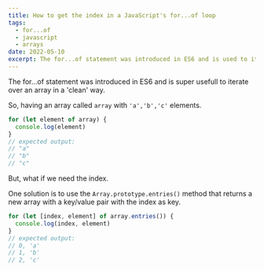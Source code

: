 ```yaml
---
title: How to get the index in a JavaScript's for...of loop 
tags:
  - for...of
  - javascript
  - arrays
date: 2022-05-10
excerpt: The for...of statement was introduced in ES6 and is used to iterate over an array in a 'clean' way.
---
```


The for...of statement was introduced in ES6 and is super usefull to iterate over an array in a 'clean' way.

So, having an array called `array` with `'a','b','c'` elements.

```javascript
for (let element of array) {
  console.log(element)
}
// expected output:
// "a"
// "b"
// "c"
```

But, what if we need the index.

One solution is to use the `Array.prototype.entries()` method that returns a new array with a key/value pair with the index as key.

```javascript
for (let [index, element] of array.entries()) {
  console.log(index, element)
}
// expected output:
// 0, 'a'
// 1, 'b'
// 2, 'c'
```